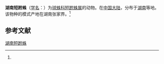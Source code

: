 {{Speciesbox
| name = 湖南短跗蛛
| status = 
| status_system = 
| image = 
| genus = Moneta
| species = hunanica
| authority = (Zhu, 1998)<ref name='id13178'>{{cite web| url =http://www.bioinfo.cn/db05/BjdwSpecies.php?action=view&id=13178| title =湖南短跗蛛| work =《中国动物物种编目数据库》| publisher =中国科学院微生物研究所| author =中国科学院动物研究所| accessdate =2009-04-28| deadurl =yes| archiveurl =https://web.archive.org/web/20160305032455/http://www.bioinfo.cn/db05/BjdwSpecies.php?action=view&id=13178| archivedate =2016-03-05}}</ref>
}}

'''湖南短跗蛛'''（[[学名|学名]]：{{lang|la|''Moneta hunanica''}}）为[[球蛛科|球蛛科]][[短跗蛛属|短跗蛛属]]的动物。在[[中国大陆|中国大陆]]，分布于[[湖南|湖南]]等地。该物种的模式产地在湖南张家界。<ref name='id13178'/>

== 参考文献 ==
{{reflist}}

{{Wikispecies|Moneta hunanica}}
{{Taxonbar|from=Q1059749}}

[[Category:短跗蛛属|湖南短跗蛛]]


{{蜘蛛小作品}}